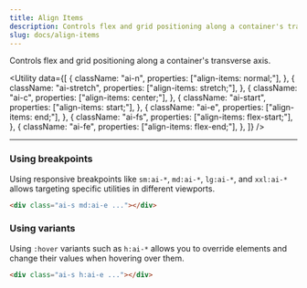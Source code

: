 ```yaml
---
title: Align Items
description: Controls flex and grid positioning along a container's transverse axis.
slug: docs/align-items
---
```


Controls flex and grid positioning along a container's transverse axis.

<Utility
  data={[
    {
      className: "ai-n",
      properties: ["align-items: normal;"],
    },
    {
      className: "ai-stretch",
      properties: ["align-items: stretch;"],
    },
    {
      className: "ai-c",
      properties: ["align-items: center;"],
    },
    {
      className: "ai-start",
      properties: ["align-items: start;"],
    },
    {
      className: "ai-e",
      properties: ["align-items: end;"],
    },
    {
      className: "ai-fs",
      properties: ["align-items: flex-start;"],
    },
    {
      className: "ai-fe",
      properties: ["align-items: flex-end;"],
    },
  ]}
/>

---

### Using breakpoints

Using responsive breakpoints like `sm:ai-*`, `md:ai-*`, `lg:ai-*`, and `xxl:ai-*` allows targeting specific utilities in different viewports.

```html "md:ai-e"
<div class="ai-s md:ai-e ..."></div>
```

### Using variants

Using `:hover` variants such as `h:ai-*` allows you to override elements and change their values when hovering over them.

```html "h:ai-e"
<div class="ai-s h:ai-e ..."></div>
```
